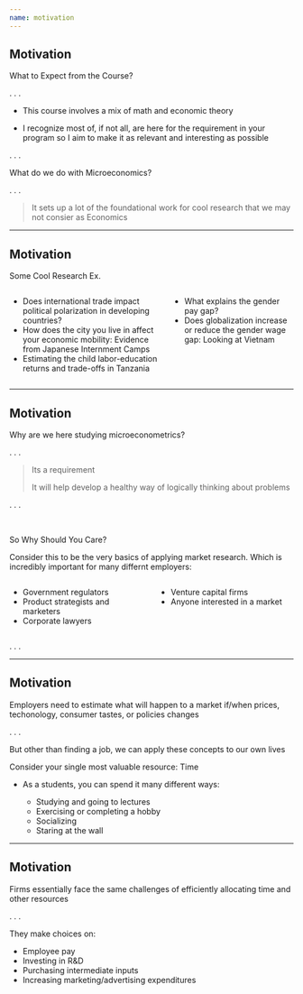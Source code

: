 ```yaml
---
name: motivation
---
```


## Motivation

What to Expect from the Course?

. . .

- This course involves a mix of math and economic theory

- I recognize most of, if not all, are here for the requirement in your program so I aim to make it as relevant and interesting as possible

. . .

What do we do with Microeconomics?

. . .

> It sets up a lot of the foundational work for cool research that we may not consier as Economics

---

## Motivation

[Some Cool Research Ex.]{.hi}

:::: {.columns}

::: {.column width="55%"}
- [Does international trade impact political polarization in developing countries?]{.tiny}
- [How does the city you live in affect your economic mobility: Evidence from Japanese Internment Camps]{.tiny}
- [Estimating the child labor-education returns and trade-offs in Tanzania]{.tiny}
:::

::: {.column width="45%"}
- [What explains the gender pay gap?]{.tiny}
- [Does globalization increase or reduce the gender wage gap: Looking at Vietnam]{.tiny}
:::

::::

---

## Motivation

Why are we here studying microeconometrics?

. . .

> Its a requirement
>
> It will help develop a healthy way of logically thinking about problems

. . .

<br> 

[So Why Should You Care?]{.hii}

Consider this to be the very basics of applying market research. 
Which is incredibly important for many differnt employers:

:::: {.columns}

::: {.column width="50%"}
- Government regulators
- Product strategists and marketers
- Corporate lawyers
:::

::: {.column width="50%"}
- Venture capital firms
- Anyone interested in a market
:::

::::

. . .

---

## Motivation

Employers need to estimate what will happen to a market if/when prices, techonology, consumer tastes, or policies changes

. . .

[But other than finding a job, we can apply these concepts to our own lives]{.hii}

Consider your single most valuable resource: [Time]{.hi .big}

- As a students, you can spend it many different ways:

    - Studying and going to lectures
    - Exercising or completing a hobby
    - Socializing
    - Staring at the wall

---

## Motivation

Firms essentially face the same challenges of efficiently allocating time and other resources 

. . .

They make choices on:

- Employee pay
- Investing in R&D
- Purchasing intermediate inputs
- Increasing marketing/advertising expenditures